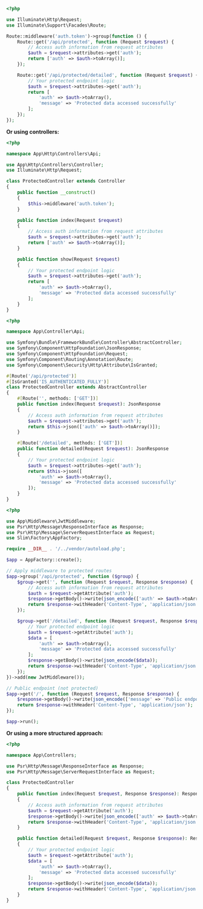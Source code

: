 
<Tabs groupId="api-framework">
  <TabItem value="laravel" label="Laravel">

```php title="routes/api.php"
<?php

use Illuminate\Http\Request;
use Illuminate\Support\Facades\Route;

Route::middleware('auth.token')->group(function () {
    Route::get('/api/protected', function (Request $request) {
        // Access auth information from request attributes
        $auth = $request->attributes->get('auth');
        return ['auth' => $auth->toArray()];
    });

    Route::get('/api/protected/detailed', function (Request $request) {
        // Your protected endpoint logic
        $auth = $request->attributes->get('auth');
        return [
            'auth' => $auth->toArray(),
            'message' => 'Protected data accessed successfully'
        ];
    });
});
```

**Or using controllers:**

```php title="app/Http/Controllers/Api/ProtectedController.php"
<?php

namespace App\Http\Controllers\Api;

use App\Http\Controllers\Controller;
use Illuminate\Http\Request;

class ProtectedController extends Controller
{
    public function __construct()
    {
        $this->middleware('auth.token');
    }

    public function index(Request $request)
    {
        // Access auth information from request attributes
        $auth = $request->attributes->get('auth');
        return ['auth' => $auth->toArray()];
    }

    public function show(Request $request)
    {
        // Your protected endpoint logic
        $auth = $request->attributes->get('auth');
        return [
            'auth' => $auth->toArray(),
            'message' => 'Protected data accessed successfully'
        ];
    }
}
```

  </TabItem>
  <TabItem value="symfony" label="Symfony">

```php title="src/Controller/Api/ProtectedController.php"
<?php

namespace App\Controller\Api;

use Symfony\Bundle\FrameworkBundle\Controller\AbstractController;
use Symfony\Component\HttpFoundation\JsonResponse;
use Symfony\Component\HttpFoundation\Request;
use Symfony\Component\Routing\Annotation\Route;
use Symfony\Component\Security\Http\Attribute\IsGranted;

#[Route('/api/protected')]
#[IsGranted('IS_AUTHENTICATED_FULLY')]
class ProtectedController extends AbstractController
{
    #[Route('', methods: ['GET'])]
    public function index(Request $request): JsonResponse
    {
        // Access auth information from request attributes
        $auth = $request->attributes->get('auth');
        return $this->json(['auth' => $auth->toArray()]);
    }

    #[Route('/detailed', methods: ['GET'])]
    public function detailed(Request $request): JsonResponse
    {
        // Your protected endpoint logic
        $auth = $request->attributes->get('auth');
        return $this->json([
            'auth' => $auth->toArray(),
            'message' => 'Protected data accessed successfully'
        ]);
    }
}
```

  </TabItem>
  <TabItem value="slim" label="Slim">

```php title="public/index.php"
<?php

use App\Middleware\JwtMiddleware;
use Psr\Http\Message\ResponseInterface as Response;
use Psr\Http\Message\ServerRequestInterface as Request;
use Slim\Factory\AppFactory;

require __DIR__ . '/../vendor/autoload.php';

$app = AppFactory::create();

// Apply middleware to protected routes
$app->group('/api/protected', function ($group) {
    $group->get('', function (Request $request, Response $response) {
        // Access auth information from request attributes
        $auth = $request->getAttribute('auth');
        $response->getBody()->write(json_encode(['auth' => $auth->toArray()]));
        return $response->withHeader('Content-Type', 'application/json');
    });

    $group->get('/detailed', function (Request $request, Response $response) {
        // Your protected endpoint logic
        $auth = $request->getAttribute('auth');
        $data = [
            'auth' => $auth->toArray(),
            'message' => 'Protected data accessed successfully'
        ];
        $response->getBody()->write(json_encode($data));
        return $response->withHeader('Content-Type', 'application/json');
    });
})->add(new JwtMiddleware());

// Public endpoint (not protected)
$app->get('/', function (Request $request, Response $response) {
    $response->getBody()->write(json_encode(['message' => 'Public endpoint']));
    return $response->withHeader('Content-Type', 'application/json');
});

$app->run();
```

**Or using a more structured approach:**

```php title="src/Controllers/ProtectedController.php"
<?php

namespace App\Controllers;

use Psr\Http\Message\ResponseInterface as Response;
use Psr\Http\Message\ServerRequestInterface as Request;

class ProtectedController
{
    public function index(Request $request, Response $response): Response
    {
        // Access auth information from request attributes
        $auth = $request->getAttribute('auth');
        $response->getBody()->write(json_encode(['auth' => $auth->toArray()]));
        return $response->withHeader('Content-Type', 'application/json');
    }

    public function detailed(Request $request, Response $response): Response
    {
        // Your protected endpoint logic
        $auth = $request->getAttribute('auth');
        $data = [
            'auth' => $auth->toArray(),
            'message' => 'Protected data accessed successfully'
        ];
        $response->getBody()->write(json_encode($data));
        return $response->withHeader('Content-Type', 'application/json');
    }
}
```

  </TabItem>
</Tabs>
